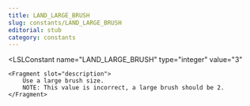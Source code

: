 ```yaml
---
title: LAND_LARGE_BRUSH
slug: constants/LAND_LARGE_BRUSH
editorial: stub
category: constants
---
```


<LSLConstant
	name="LAND_LARGE_BRUSH"
	type="integer"
	value="3"
>
	<Fragment slot="description">
		Use a large brush size.
		NOTE: This value is incorrect, a large brush should be 2.
	</Fragment>
</LSLConstant>
